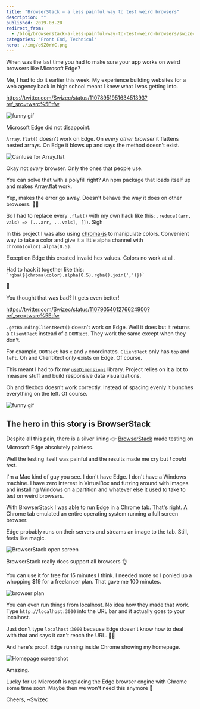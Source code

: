 ```yaml
---
title: "BrowserStack – a less painful way to test weird browsers"
description: ""
published: 2019-03-20
redirect_from:
  - /blog/browserstack-a-less-painful-way-to-test-weird-browsers/swizec/8992
categories: "Front End, Technical"
hero: ./img/o9Z0rYC.png
---
```


When was the last time you had to make sure your app works on weird browsers like Microsoft Edge?

Me, I had to do it earlier this week. My experience building websites for a web agency back in high school meant I knew what I was getting into.

https://twitter.com/Swizec/status/1107895195163451393?ref_src=twsrc%5Etfw

![funny gif](./img/media-116a8zosxwA0SI-giphy.gif)

Microsoft Edge did not disappoint.

`Array.flat()` doesn't work on Edge. On _every other browser_ it flattens nested arrays. On Edge it blows up and says the method doesn't exist.

![CanIuse for Array.flat](./img/o9Z0rYC.png)

Okay not _every_ browser. Only the ones that people use.

You can solve that with a polyfill right? An npm package that loads itself up and makes Array.flat work.

Yep, makes the error go away. Doesn't behave the way it does on other browsers. 🤦‍♂️

So I had to replace every `.flat()` with my own hack like this: `.reduce((arr, vals) => [...arr, ...vals], [])`. Sigh

In this project I was also using [chroma-js](https://gka.github.io/chroma.js/) to manipulate colors. Convenient way to take a color and give it a little alpha channel with `chroma(color).alpha(0.5)`.

Except on Edge this created invalid hex values. Colors no work at all.

Had to hack it together like this: `` `rgba(${chroma(color).alpha(0.5).rgba().join(',')})` ``

🤨

You thought that was bad? It gets even better!

https://twitter.com/Swizec/status/1107905401276624900?ref_src=twsrc%5Etfw

`.getBoundingClientRect()` doesn't work on Edge. Well it does but it returns a `ClientRect` instead of a `DOMRect`. They work the same except when they don't.

For example, `DOMRect` has `x` and `y` coordinates. `ClientRect` only has `top` and `left`. Oh and ClientRect only exists on Edge. Of course.

This meant I had to fix my [`useDimensions`](https://github.com/Swizec/useDimensions) library. Project relies on it a lot to measure stuff and build responsive data visualizations.

Oh and flexbox doesn't work correctly. Instead of spacing evenly it bunches everything on the left. Of course.

![funny gif](./img/media-26ufcVAp3AiJJsrIs-giphy.gif)

## The hero in this story is BrowserStack

Despite all this pain, there is a silver lining 👉 [BrowserStack](https://www.browserstack.com/) made testing on Microsoft Edge absolutely painless.

Well the testing itself was painful and the results made me cry but _I could test_.

I'm a Mac kind of guy you see. I don't have Edge. I don't have a Windows machine. I have zero interest in VirtualBox and futzing around with images and installing Windows on a partition and whatever else it used to take to test on weird browsers.

With BrowserStack I was able to run Edge in a Chrome tab. That's right. A Chrome tab emulated an entire operating system running a full screen browser.

Edge probably runs on their servers and streams an image to the tab. Still, feels like magic.

![BrowserStack open screen](./img/lGhiEHR.png)

BrowserStack really does support all browsers 👌

You can use it for free for 15 minutes I think. I needed more so I ponied up a whopping $19 for a freelancer plan. That gave me 100 minutes.

![browser plan](./img/GqIcx7k.png)

You can even run things from localhost. No idea how they made that work. Type `http://localhost:3000` into the URL bar and it actually goes to your localhost.

Just don't type `localhost:3000` because Edge doesn't know how to deal with that and says it can't reach the URL. 🤦‍♂️

And here's proof. Edge running inside Chrome showing my homepage.

![Homepage screenshot](./img/9yvIsIG.png)

Amazing.

Lucky for us Microsoft is replacing the Edge browser engine with Chrome some time soon. Maybe then we won't need this anymore 🤞

Cheers, ~Swizec